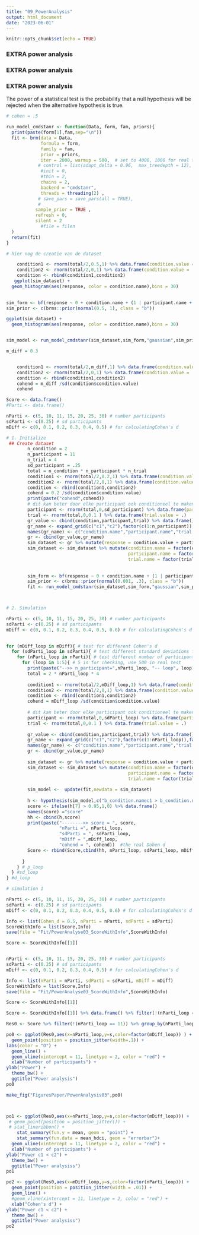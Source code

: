 ```yaml
---
title: "09_PowerAnalysis"
output: html_document
date: "2023-06-01"
---
```


```r
knitr::opts_chunk$set(echo = TRUE)
```


### EXTRA power analysis
### EXTRA power analysis
### EXTRA power analysis

The power of a statistical test is the probability that a null hypothesis will be rejected when the alternative hypothesis is true.


```r
# cohen = .5

run_model_cmdstanr <- function(Data, form, fam, priors){
  print(paste(form[1],fam,sep="\n"))
  fit <- brm(data = Data,
             formula = form,
             family = fam,
             prior = priors,
             iter = 2000, warmup = 500,  # set to 4000, 1000 for real tests
            # control = list(adapt_delta = 0.96,  max_treedepth = 12),
             #init = 0,
             #thin = 2,
             chains = 2,
             backend = "cmdstanr",
             threads = threading(2) ,
            # save_pars = save_pars(all = TRUE),
            #
           sample_prior = TRUE ,
           refresh = 0,
           silent = 2
             #file = filen
  )
  return(fit)
}
```


```r
# hier nog de creatie van de dataset

    condition1 <- rnorm(total/2,0.5,1) %>% data.frame(condition.value = .) #%>% mutate(condition.name = "condition1")
    condition2 <- rnorm(total/2,0,1) %>% data.frame(condition.value = .) #%>% mutate(condition.name = "condition2")
    condition <- rbind(condition1,condition2) 
   ggplot(sim_dataset) +
  geom_histogram(aes(response, color = condition.name),bins = 30)
 

sim_form <- bf(response ~ 0 + condition.name + (1 | participant.name + trial.name))
sim_prior <- c(brms::prior(normal(0.5, 1), class = "b"))

ggplot(sim_dataset) +
  geom_histogram(aes(response, color = condition.name),bins = 30)


sim_model <- run_model_cmdstanr(sim_dataset,sim_form,"gaussian",sim_prior)
```


```r
m_diff = 0.3


    condition1 <- rnorm(total/2,m_diff,1) %>% data.frame(condition.value = .) #%>% mutate(condition.name = "condition1")
    condition2 <- rnorm(total/2,0,1) %>% data.frame(condition.value = .) #%>% mutate(condition.name = "condition2")
    condition <- rbind(condition1,condition2) 
    cohend = m_diff /sd(condition$condition.value)
    cohend

```


```r
Score <- data.frame()
#Parti <- data.frame()

nParti <- c(5, 10, 11, 15, 20, 25, 30) # number participants
sdParti <- c(0.25) # sd participants
mDiff <- c(0, 0.1, 0.2, 0.3, 0.4, 0.5) # for calculatingCohen's d

# 1. Initialize
 ## Create dataset
        n_condition = 2
        n_participant = 11
        n_trial = 4
        sd_participant = .25
        total = n_condition * n_participant * n_trial
        condition1 <- rnorm(total/2,0.2,1) %>% data.frame(condition.value = .) 
        condition2 <- rnorm(total/2,0,1) %>% data.frame(condition.value = .) 
        condition <- rbind(condition1,condition2) 
        cohend = 0.2 /sd(condition$condition.value)
        print(paste("cohend",cohend))
        # dit kan beter door elke participant ook conditioneel te maken tov conditie
        participant <- rnorm(total,0,sd_participant) %>% data.frame(participant.value = .) 
        trial <- rnorm(total,0,0.1 ) %>% data.frame(trial.value = .) 
        gr_value <- cbind(condition,participant,trial) %>% data.frame()
        gr_name <- expand_grid(c("c1","c2"),factor(c(1:n_participant)),factor(c(1:n_trial)))  %>% data.frame()
        names(gr_name) <- c("condition.name","participant.name","trial.name")
        gr <- cbind(gr_value,gr_name)
        sim_dataset <- gr %>% mutate(response = condition.value + participant.value + trial.value)
        sim_dataset <- sim_dataset %>% mutate(condition.name = factor(condition.name),
                                              participant.name = factor(participant.name),
                                              trial.name = factor(trial.name))
        
        
        sim_form <- bf(response ~ 0 + condition.name + (1 | participant.name + trial.name))
        sim_prior <- c(brms::prior(normal(0.001, .3), class = "b"))
        fit <- run_model_cmdstanr(sim_dataset,sim_form,"gaussian",sim_prior)



# 2. Simulation

nParti <- c(5, 10, 11, 15, 20, 25, 30) # number participants
sdParti <- c(0.25) # sd participants
mDiff <- c(0, 0.1, 0.2, 0.3, 0.4, 0.5, 0.6) # for calculatingCohen's d

        
for (mDiff_loop in mDiff){ # test for different Cohen's d
  for (sdParti_loop in sdParti){ # test different standard deviations for participants
    for (nParti_loop in nParti){ # test different number of participants
      for (loop in 1:5){ # 5 is for checking, use 500 in real test
        print(paste("-->> n_participant=",nParti_loop, "-- loop", loop))
        total = 2 * nParti_loop * 4
        
        condition1 <- rnorm(total/2,mDiff_loop,1) %>% data.frame(condition.value = .) 
        condition2 <- rnorm(total/2,0,1) %>% data.frame(condition.value = .) 
        condition <- rbind(condition1,condition2) 
        cohend = mDiff_loop /sd(condition$condition.value)
        
        # dit kan beter door elke participant ook conditioneel te maken tov conditie
        participant <- rnorm(total,0,sdParti_loop) %>% data.frame(participant.value = .) 
        trial <- rnorm(total,0,0.1 ) %>% data.frame(trial.value = .) 
        
        gr_value <- cbind(condition,participant,trial) %>% data.frame()
        gr_name <- expand_grid(c("c1","c2"),factor(c(1:nParti_loop)),factor(c(1:n_trial)))  %>% data.frame() 
        names(gr_name) <- c("condition.name","participant.name","trial.name")
        gr <- cbind(gr_value,gr_name)
        
        sim_dataset <- gr %>% mutate(response = condition.value + participant.value + trial.value)
        sim_dataset <- sim_dataset %>% mutate(condition.name = factor(condition.name),
                                              participant.name = factor(participant.name),
                                              trial.name = factor(trial.name))
        
        sim_model <-  update(fit,newdata = sim_dataset)
        
        h <- hypothesis(sim_model,c("b_condition.namec1 > b_condition.namec2") ,class = NULL)$hypothesis
        score <- ifelse(h[7] > 0.95,1,0) %>% data.frame()
        names(score) ="score"
        hh <- cbind(h,score)
        print(paste("-------->> score = ", score, 
                    "nParti =", nParti_loop,
                    "sdParti = ", sdParti_loop,
                    "mDiff = ",mDiff_loop,
                    "cohend = ", cohend))  #the real Dohen d
        Score <- rbind(Score,cbind(hh, nParti_loop, sdParti_loop, mDiff_loop, cohend))
        
      }
    } # p_loop
  } #sd_loop
} #d_loop

```


```r
# simulation 1

nParti <- c(5, 10, 11, 15, 20, 25, 30) # number participants
sdParti <- c(0.25) # sd participants
mDiff <- c(0, 0.1, 0.2, 0.3, 0.4, 0.5, 0.6) # for calculatingCohen's d

Info <- list(Cohen_d = 0.5, nParti = nParti, sdParti = sdParti)
ScoreWithInfo = list(Score,Info)
save(file = "Fit/PowerAnalyse03_ScoreWithInfo",ScoreWithInfo)

Score <- ScoreWithInfo[[1]]



```


```r
nParti <- c(5, 10, 11, 15, 20, 25, 30) # number participants
sdParti <- c(0.25) # sd participants
mDiff <- c(0, 0.1, 0.2, 0.3, 0.4, 0.5) # for calculatingCohen's d

Info <- list(nParti = nParti, sdParti = sdParti, mDiff = mDiff)
ScoreWithInfo = list(Score,Info)
save(file = "Fit/PowerAnalyse03_ScoreWithInfo",ScoreWithInfo)

Score <- ScoreWithInfo[[1]]

Score <- ScoreWithInfo[[1]] %>% data.frame() %>% filter(!(nParti_loop == c(11)) )

```




```r
Res0 <- Score %>% filter(!(nParti_loop == 11)) %>% group_by(nParti_loop,sdParti_loop,mDiff_loop) %>% summarize(s = mean(score))

```




```r

po0 <- ggplot(Res0,aes(x=nParti_loop,y=s,color=factor(mDiff_loop)) ) +
  geom_point(position = position_jitter(width=.1)) +
labs(color = "D") +
  geom_line() +
  geom_vline(xintercept = 11, linetype = 2, color = "red") +
  xlab("Number of participants") +
ylab("Power") +
  theme_bw() +
  ggtitle("Power analysis") 
po0

make_fig("FiguresPaper/PowerAnalysis03",po0)



po1 <- ggplot(Res0,aes(x=nParti_loop,y=s,color=factor(mDiff_loop))) +
 # geom_point(position = position_jitter()) +
 # stat_lineribbon() +
    stat_summary(fun.y = mean, geom = "point") + 
    stat_summary(fun.data = mean_hdci, geom = "errorbar")+
  geom_vline(xintercept = 11, linetype = 2, color = "red") +
  xlab("Number of participants") +
ylab("Power c1 < c2") +
  theme_bw() +
  ggtitle("Power analysiss")
po1

po2 <- ggplot(Res0,aes(x=mDiff_loop,y=s,color=factor(nParti_loop))) +
  geom_point(position = position_jitter(width = .01)) +
  geom_line() +
  #geom_vline(xintercept = 11, linetype = 2, color = "red") +
  xlab("Cohen's d") +
ylab("Power c1 < c2") +
  theme_bw() +
  ggtitle("Power analysiss")
po2


```
